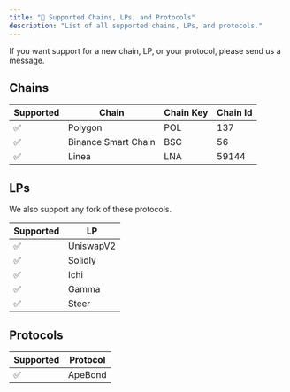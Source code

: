 ```yaml
---
title: "🔗 Supported Chains, LPs, and Protocols"
description: "List of all supported chains, LPs, and protocols."
---
```


If you want support for a new chain, LP, or your protocol, please send us a message.

## Chains

| Supported | Chain               | Chain Key | Chain Id |
| --------- | ------------------- | --------- | -------- |
| ✅        | Polygon             | POL       | 137      |
| ✅        | Binance Smart Chain | BSC       | 56       |
| ✅        | Linea               | LNA       | 59144    |

## LPs

We also support any fork of these protocols.

| Supported | LP        |
| --------- | --------- |
| ✅        | UniswapV2 |
| ✅        | Solidly   |
| ✅        | Ichi      |
| ✅        | Gamma     |
| ✅        | Steer     |

## Protocols

| Supported | Protocol |
| --------- | -------- |
| ✅        | ApeBond  |
